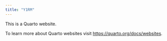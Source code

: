 ```yaml
---
title: "Y1RM"
---
```


This is a Quarto website.

To learn more about Quarto websites visit <https://quarto.org/docs/websites>.
